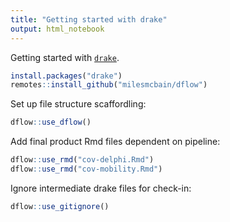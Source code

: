 ```yaml
---
title: "Getting started with drake"
output: html_notebook
---
```


Getting started with [`drake`](https://books.ropensci.org/drake/).

```r
install.packages("drake")
remotes::install_github("milesmcbain/dflow")
```

Set up file structure scaffordling:

```r
dflow::use_dflow()
```

Add final product Rmd files dependent on pipeline:

```r
dflow::use_rmd("cov-delphi.Rmd")
dflow::use_rmd("cov-mobility.Rmd")
```

Ignore intermediate drake files for check-in:

```r
dflow::use_gitignore()
```
